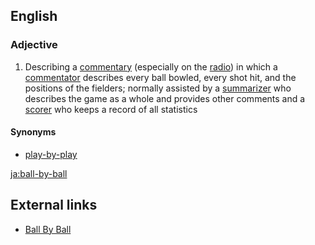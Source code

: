 ==English==

===Adjective===
{{en-adj|-}}

# {{context|cricket|lang=en}} Describing a [[commentary]] (especially on the [[radio]]) in which a [[commentator]] describes every ball bowled, every shot hit, and the positions of the fielders; normally assisted by a [[summarizer]] who describes the game as a whole and provides other comments and a [[scorer]] who keeps a record of all statistics

====Synonyms====
* [[play-by-play]] {{qualifier|US}}

[[ja:ball-by-ball]]

==External links==
* [http://cricfrog.com/ Ball By Ball]
{{India National Cricket Team}}
{{Pakistan national cricket team}}